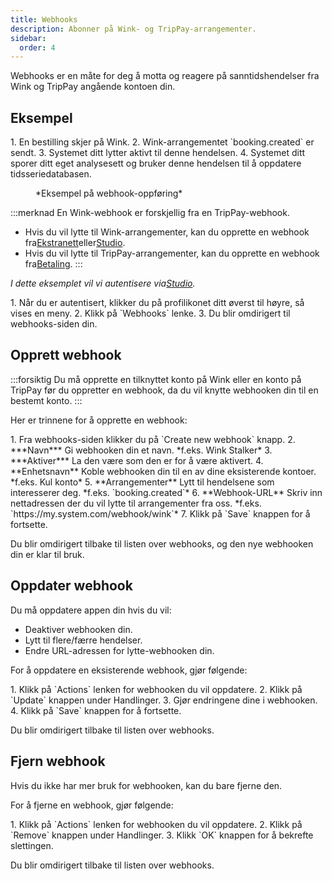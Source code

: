 ```yaml
---
title: Webhooks
description: Abonner på Wink- og TripPay-arrangementer.
sidebar:
  order: 4
---
```


Webhooks er en måte for deg å motta og reagere på sanntidshendelser fra Wink og TripPay angående kontoen din.

## Eksempel

<Steps>
  1. En bestilling skjer på Wink.
  2. Wink-arrangementet `booking.created` er sendt.
  3. Systemet ditt lytter aktivt til denne hendelsen.
  4. Systemet ditt sporer ditt eget analysesett og bruker denne hendelsen til å oppdatere tidsseriedatabasen.
</Steps>


<figure>
  <CloudinaryImage width="350" height="215" resize="scale" quality="best" alt="Eksempel på webhook" src="academy/webhook" errorImage="noimage_opaque_nyrtl0.png" />

  <figcaption>*Eksempel på webhook-oppføring*</figcaption>
</figure>


:::merknad
En Wink-webhook er forskjellig fra en TripPay-webhook.

* Hvis du vil lytte til Wink-arrangementer, kan du opprette en webhook fra[Ekstranett](https://extranet.wink.travel)eller[Studio](https://studio.wink.travel).
* Hvis du vil lytte til TripPay-arrangementer, kan du opprette en webhook fra[Betaling](https://pay.wink.travel).&#x20;
  :::

*I dette eksemplet vil vi autentisere via[Studio](https://studio.wink.travel).*

<Steps>
  1. Når du er autentisert, klikker du på profilikonet ditt øverst til høyre, så vises en meny.
  2. Klikk på `Webhooks` lenke.
  3. Du blir omdirigert til webhooks-siden din.
</Steps>


## Opprett webhook

:::forsiktig
Du må opprette en tilknyttet konto på Wink eller en konto på TripPay før du oppretter en webhook, da du vil knytte webhooken din til en bestemt konto.
:::

Her er trinnene for å opprette en webhook:

<Steps>
  1. Fra webhooks-siden klikker du på `Create new webhook` knapp.
  2. ***Navn*** Gi webhooken din et navn. *f.eks. Wink Stalker*
  3. ***Aktiver*** La den være som den er for å være aktivert.
  4. **Enhetsnavn** Koble webhooken din til en av dine eksisterende kontoer. *f.eks. Kul konto*
  5. **Arrangementer** Lytt til hendelsene som interesserer deg. *f.eks. `booking.created`*
  6. **Webhook-URL** Skriv inn nettadressen der du vil lytte til arrangementer fra oss. *f.eks. `https://my.system.com/webhook/wink`*
  7. Klikk på `Save` knappen for å fortsette.
</Steps>


Du blir omdirigert tilbake til listen over webhooks, og den nye webhooken din er klar til bruk.

## Oppdater webhook

Du må oppdatere appen din hvis du vil:

* Deaktiver webhooken din.
* Lytt til flere/færre hendelser.
* Endre URL-adressen for lytte-webhooken din.

For å oppdatere en eksisterende webhook, gjør følgende:

<Steps>
  1. Klikk på `Actions` lenken for webhooken du vil oppdatere.
  2. Klikk på `Update` knappen under Handlinger.
  3. Gjør endringene dine i webhooken.
  4. Klikk på `Save` knappen for å fortsette.
</Steps>


Du blir omdirigert tilbake til listen over webhooks.

## Fjern webhook

Hvis du ikke har mer bruk for webhooken, kan du bare fjerne den.

For å fjerne en webhook, gjør følgende:

<Steps>
  1. Klikk på `Actions` lenken for webhooken du vil oppdatere.
  2. Klikk på `Remove` knappen under Handlinger.
  3. Klikk `OK` knappen for å bekrefte slettingen.
</Steps>


Du blir omdirigert tilbake til listen over webhooks.

